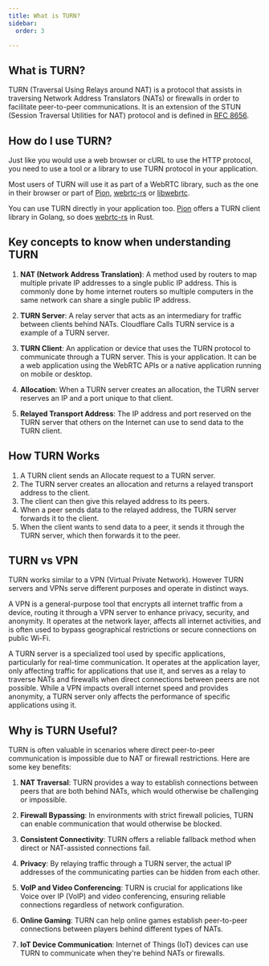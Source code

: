 ```yaml
---
title: What is TURN?
sidebar:
  order: 3

---
```


## What is TURN?

TURN (Traversal Using Relays around NAT) is a protocol that assists in traversing Network Address Translators (NATs) or firewalls in order to facilitate peer-to-peer communications. It is an extension of the STUN (Session Traversal Utilities for NAT) protocol and is defined in [RFC 8656](https://datatracker.ietf.org/doc/html/rfc8656).

## How do I use TURN?

Just like you would use a web browser or cURL to use the HTTP protocol, you need to use a tool or a library to use TURN protocol in your application.

Most users of TURN will use it as part of a WebRTC library, such as the one in their browser or part of [Pion](https://github.com/pion/webrtc), [webrtc-rs](https://github.com/webrtc-rs/webrtc) or [libwebrtc](https://webrtc.googlesource.com/src/).

You can use TURN directly in your application too. [Pion](https://github.com/pion/turn) offers a TURN client library in Golang, so does [webrtc-rs](https://github.com/webrtc-rs/webrtc/tree/master/turn) in Rust.

## Key concepts to know when understanding TURN

1. **NAT (Network Address Translation)**: A method used by routers to map multiple private IP addresses to a single public IP address. This is commonly done by home internet routers so multiple computers in the same network can share a single public IP address.

2. **TURN Server**: A relay server that acts as an intermediary for traffic between clients behind NATs. Cloudflare Calls TURN service is a example of a TURN server.

3. **TURN Client**: An application or device that uses the TURN protocol to communicate through a TURN server. This is your application. It can be a web application using the WebRTC APIs or a native application running on mobile or desktop.

4. **Allocation**: When a TURN server creates an allocation, the TURN server reserves an IP and a port unique to that client.

5. **Relayed Transport Address**: The IP address and port reserved on the TURN server that others on the Internet can use to send data to the TURN client.

## How TURN Works

1. A TURN client sends an Allocate request to a TURN server.
2. The TURN server creates an allocation and returns a relayed transport address to the client.
3. The client can then give this relayed address to its peers.
4. When a peer sends data to the relayed address, the TURN server forwards it to the client.
5. When the client wants to send data to a peer, it sends it through the TURN server, which then forwards it to the peer.

## TURN vs VPN

TURN works similar to a VPN (Virtual Private Network). However TURN servers and VPNs serve different purposes and operate in distinct ways.

A VPN is a general-purpose tool that encrypts all internet traffic from a device, routing it through a VPN server to enhance privacy, security, and anonymity. It operates at the network layer, affects all internet activities, and is often used to bypass geographical restrictions or secure connections on public Wi-Fi.

A TURN server is a specialized tool used by specific applications, particularly for real-time communication. It operates at the application layer, only affecting traffic for applications that use it, and serves as a relay to traverse NATs and firewalls when direct connections between peers are not possible. While a VPN impacts overall internet speed and provides anonymity, a TURN server only affects the performance of specific applications using it.

## Why is TURN Useful?

TURN is often valuable in scenarios where direct peer-to-peer communication is impossible due to NAT or firewall restrictions. Here are some key benefits:

1. **NAT Traversal**: TURN provides a way to establish connections between peers that are both behind NATs, which would otherwise be challenging or impossible.

2. **Firewall Bypassing**: In environments with strict firewall policies, TURN can enable communication that would otherwise be blocked.

3. **Consistent Connectivity**: TURN offers a reliable fallback method when direct or NAT-assisted connections fail.

4. **Privacy**: By relaying traffic through a TURN server, the actual IP addresses of the communicating parties can be hidden from each other.

5. **VoIP and Video Conferencing**: TURN is crucial for applications like Voice over IP (VoIP) and video conferencing, ensuring reliable connections regardless of network configuration.

6. **Online Gaming**: TURN can help online games establish peer-to-peer connections between players behind different types of NATs.

7. **IoT Device Communication**: Internet of Things (IoT) devices can use TURN to communicate when they're behind NATs or firewalls.
